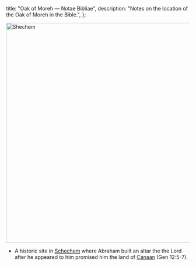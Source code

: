   title: "Oak of Moreh — Notae Bibliae",
  description: "Notes on the location of the Oak of Moreh in the Bible.",
};

<Initial text="Oak of Moreh" />

<Image
  className="sepia rounded"
  src="/places/shechem.jpg"
  alt="Shechem"
  width="600"
  height="600"
/>

- A historic site in [Schechem](/places/old-testament/genesis/shechem) where Abraham built an altar the the Lord after he appeared to him promised him the land of [Canaan](/places/old-testament/genesis/canaan) (Gen 12:5-7).
